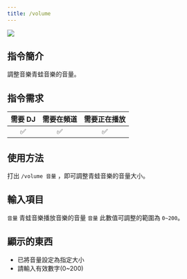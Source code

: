 ```yaml
---
title: /volume
---
```

![](/docs/frogmusic/cmd/music/volume.png)

## 指令簡介
<Info>
調整音樂青蛙音樂的音量。
</Info>

## 指令需求
| 需要 DJ |	需要在頻道 | 需要正在播放 |
| :-----: | :-------: | :---------: |
|   ✅   |    ✅     |     ✅      |

## 使用方法
打出 `/volume 音量` ，即可調整青蛙音樂的音量大小。

## 輸入項目
`音量` 青蛙音樂播放音樂的音量
<Error>
`音量` 此數值可調整的範圍為 `0~200`。
</Error>

## 顯示的東西
- 已將音量設定為指定大小
- 請輸入有效數字(0~200)